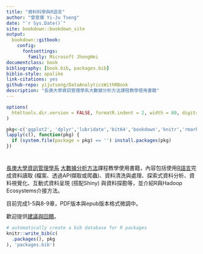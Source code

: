 ```yaml
--- 
title: "資料科學與R語言"
author: "曾意儒 Yi-Ju Tseng"
date: "`r Sys.Date()`"
site: bookdown::bookdown_site
output: 
  bookdown::gitbook:
    config:
      fontsettings:
        family: Microsoft JhengHei
documentclass: book
bibliography: [book.bib, packages.bib]
biblio-style: apalike
link-citations: yes
github-repo: yijutseng/DataAnalyticsWithRBook
description: "長庚大學資訊管理學系大數據分析方法課程教學使用書籍"
---
```

```r
options(
  htmltools.dir.version = FALSE, formatR.indent = 2, width = 80, digits = 4
)

pkg<-c('ggplot2', 'dplyr','lubridate','bit64','bookdown','knitr','rmarkdown','RCurl','data.table','stringr','reshape2','SportsAnalytics','readr','readxl','jsonlite','RCurl','XML','Rfacebook','rvest','rgdal','rgeos','maptools','ggmap','choroplethr','choroplethrMaps','WDI','treemapify')
lapply(c(), function(pkg) {
  if (system.file(package = pkg) == '') install.packages(pkg)
})
```

# {- #preface}
[長庚大學資訊管理學系](http://im.cgu.edu.tw/bin/home.php){target="_blank"} [大數據分析方法](https://github.com/yijutseng/BigDataCGUIM){target="_blank"}課程教學使用書籍，內容包括使用[R語言](http://www.r-project.org/){target="_blank"}完成資料讀取 (檔案、透過API擷取或爬蟲)、資料清洗與處理、探索式資料分析、資料視覺化、互動式資料呈現 (搭配Shiny) 與資料探勘等，並介紹R與Hadoop Ecosystems介接方法。

目前完成1-5與8-9章，PDF版本與epub版本格式微調中。

歡迎提供[建議與回饋](https://goo.gl/forms/5Htobvwy2vsB7yiF3){target="_blank"}。

```r
# automatically create a bib database for R packages
knitr::write_bib(c(
  .packages(), pkg
), 'packages.bib')
```
